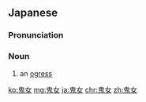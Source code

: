 ==Japanese==
{{ja-kanjitab|yomi=o|き|じょ}}

===Pronunciation===
{{ja-pron|yomi=o|きじょ}}

===Noun===
{{ja-noun|きじょ}}

# an [[ogress]]

[[ko:鬼女]]
[[mg:鬼女]]
[[ja:鬼女]]
[[chr:鬼女]]
[[zh:鬼女]]